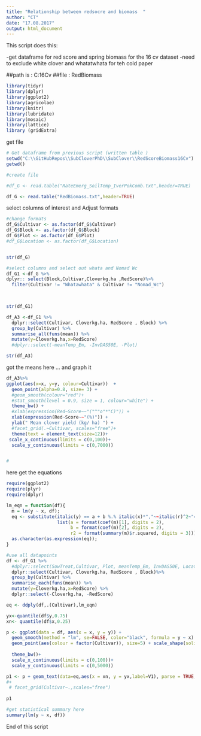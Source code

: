 ```yaml
---
title: "Relationship between redsocre and biomass  "
author: "CT"
date: "17.08.2017"
output: html_document
---
```


This script does this:

-get dataframe for red score and spring biomass for the 16 cv dataset 
-need to exclude white clover and whatatwhata for teh cold paper 

##path is : C:\GitHubRepos\SubCloverPhD\SubClover\RedScoreBiomass16Cv
##file : RedBiomass

```r
library(tidyr)
library(dplyr)
library(ggplot2)
library(agricolae)
library(knitr)
library(lubridate)
library(mosaic)
library(lattice)
library (gridExtra)
```

get file 

```r
# Get dataframe from previous script (written table )
setwd("C:\\GitHubRepos\\SubCloverPhD\\SubClover\\RedScoreBiomass16Cv")
getwd()

#create file

#df_G <- read.table("RateEmerg_SoilTemp_IverPokComb.txt",header=TRUE)

df_G <- read.table("RedBiomass.txt",header=TRUE)

```

select columns of interest and Adjust formats 
```r

#change formats
df_G$Cultivar <- as.factor(df_G$Cultivar)
df_G$Block <- as.factor(df_G$Block)
df_G$Plot <- as.factor(df_G$Plot)
#df_G$Location <- as.factor(df_G$Location)


str(df_G)

#select columns and select out whata and Nomad Wc
df_G1 <-df_G %>%
dplyr:: select(Block,Cultivar,Cloverkg.ha ,RedScore)%>%
  filter(Cultivar != "Whatawhata" & Cultivar != "Nomad_Wc")
  


str(df_G1)


```




```r


df_A3 <-df_G1 %>%
  dplyr::select(Cultivar, Cloverkg.ha, RedScore , Block) %>%
  group_by(Cultivar) %>%
  summarise_all(funs(mean)) %>%
  mutate(y=Cloverkg.ha,x=RedScore) 
  #dplyr::select(-meanTemp_Em, -InvDAS50E, -Plot)

str(df_A3)

```

got the means here ... and graph it

```r
df_A3%>%
ggplot(aes(x=x, y=y, colour=Cultivar))  +
  geom_point(alpha=0.8, size= 3) +
  #geom_smooth(colour="red")+
  #stat_smooth(level = 0.9, size = 1, colour="white") + 
  theme_bw() +
  #xlab(expression(Red~Score~~"("^"o"*"C)")) + 
  xlab(expression(Red~Score~~"(%)")) +
  ylab(" Mean clover yield (kg/ ha) ") +
  #facet_grid(.~Cultivar, scales="free")+
  theme(text = element_text(size=12))+
 scale_x_continuous(limits = c(0,100))+
  scale_y_continuous(limits = c(0,7000))


# 

```



here get the equations   

```r
require(ggplot2)
require(plyr)
require(dplyr)

lm_eqn = function(df){
  m = lm(y ~ x, df);
  eq <- substitute(italic(y) == a + b %.% italic(x)*","~~italic(r)^2~"="~r2, 
                   list(a = format(coef(m)[1], digits = 2), 
                        b = format(coef(m)[2], digits = 2), 
                        r2 = format(summary(m)$r.squared, digits = 3)))
  as.character(as.expression(eq));                 
}

#use all datapoints 
df <- df_G1 %>%
  #dplyr::select(SowTreat,Cultivar, Plot, meanTemp_Em, InvDAS50E, Location) %>%
  dplyr::select(Cultivar, Cloverkg.ha, RedScore , Block)%>%
  group_by(Cultivar) %>%
  summarise_each(funs(mean)) %>%
  mutate(y=Cloverkg.ha,x=RedScore) %>%
  dplyr::select(-Cloverkg.ha, -RedScore)

eq <- ddply(df,.(Cultivar),lm_eqn)

yx<-quantile(df$y,0.75)
xn<- quantile(df$x,0.25)

p <- ggplot(data = df, aes(x = x, y = y)) +
  geom_smooth(method = "lm", se=FALSE, color="black", formula = y ~ x) +
  geom_point(aes(colour = factor(Cultivar)), size=5) + scale_shape(solid = FALSE)+ 
  
  theme_bw()+
  scale_x_continuous(limits = c(0,100))+
  scale_y_continuous(limits = c(0,5000))

p1 <- p + geom_text(data=eq,aes(x = xn, y = yx,label=V1), parse = TRUE, inherit.aes=FALSE)
#+ 
 # facet_grid(Cultivar~.,scales="free")
  
p1
```


```r
#get statistical summary here 
summary(lm(y ~ x, df))
```



End of this script
